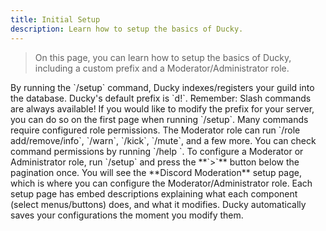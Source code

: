 ```yaml
---
title: Initial Setup
description: Learn how to setup the basics of Ducky.
---
```

> On this page, you can learn how to setup the basics of Ducky, including a custom prefix and a Moderator/Administrator role.

<Steps>
  <Step title="Register your Guild">
    By running the `/setup` command, Ducky indexes/registers your guild into the database. 
  </Step>
  <Step title="Modify your Prefix">
    Ducky's default prefix is `d!`. Remember: Slash commands are always available! If you would like to modify the prefix for your server, you can do so on the first page when running `/setup`.
  </Step>
  <Step title="Configure a Moderator/Administrator Role">
    Many commands require configured role permissions. The Moderator role can run `/role add/remove/info`, `/warn`, `/kick`, `/mute`, and a few more. You can check command permissions by running `/help <command>`. To configure a Moderator or Administrator role, run `/setup` and press the **`>`** button below the pagination once. You will see the **Discord Moderation** setup page, which is where you can configure the Moderator/Administrator role. Each setup page has embed descriptions explaining what each component (select menus/buttons) does, and what it modifies.
  </Step>
  <Step title="Saving Configuration">
    Ducky automatically saves your configurations the moment you modify them.
  </Step>
</Steps>
